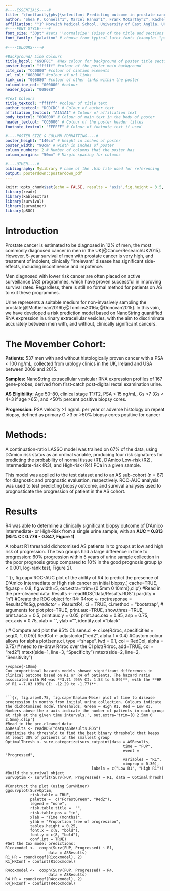```yaml
---
#----ESSENTIALS----#
title: '\fontfamily{phv}\selectfont Predicting outcome in prostate cancer patients using a multi-signature risk classifier, derived from urinary extracellular vesicles'
author: "Shea P. Connell^1^, Marcel Hanna^1^, Frank McCarthy^2^, Rachel Hurst^1^, Helen Curley^1^, Martyn Webb^1^, Helen Walker^3^, Rob Mills^3^, Richard Y. Ball^3^, Martin G. Sanda^4^, Kathryn L. Pellegrini^4^, Dattatraya Patil^4^, Antoinette S. Perry^5^, Jack Schalken^6^, Hardev Pandha^7^, Hayley Whitaker^8^, Nening Dennis^2^, Christine Stuttle^2^, Ian G. Mills^9, 10, 11^, Ingrid Guldvik^10^, The Movember Urine Biomarker Consortium, Chris Parker^12, 13^, Jeremy Clark^1^, Daniel S. Brewer^1, 13^, Colin S. Cooper^1^"
affiliation: "^1^ Norwich Medical School, University of East Anglia, UK; ^2^ The Institute of Cancer Research, UK; ^3^ Norfolk and Norwich University Hospitals NHS Foundation Trust, UK; ^4^ Department of Urology, Winship Cancer Institute, Emory University School of Medicine, USA; ^5^ Cancer Biology and Therapeutics Laboratory, School of Biology and Environmental Science, Conway Institute, University College Dublin, Ireland; ^6^ Nijmegen Medical Centre, Radboud University Medical Centre, The Netherlands; ^7^ Faculty of Health and Medical Sciences, The University of Surrey, UK; ^8^ Molecular Diagnostics and Therapeutics Group, University College London, UK; ^9^ School of Medicine, Dentistry and Biomedical Sciences, Institute for Health Sciences, Centre for Cancer Research and Cell Biology, Queen's University Belfast, UK; ^10^ Centre for Molecular Medicine, University of Oslo, Norway; ^11^ Nuffield Department of Surgical Sciences, University of Oxford, UK; ^12^ The Royal Marsden Hospital, Sutton, UK; ^13^ The Earlham Institute, Norwich Research Park, UK"
#----FONT STYLE----#
font_size: "30pt" #sets '\normalsize' (sizes of the title and sections headings will adjust based on it)
font_family: "palatino" # choose from typical latex fonts (example: "palatino")

#----COLOURS----#

#Background/ Line Colours
title_bgcol: "690F8C"  #Hex colour for background of poster title section (default is blue)
poster_bgcol: "ffffff" #colour of the poster main background
cite_col: "CC0000" #colour of ciation elements
url_col: "008080" #colour of url links
link_col: "008080" #colour of other links within the poster
columnline_col: "000000" #colour 
header_bgcol: "008080"

#Text Colours
title_textcol: "ffffff" #colour of title text
author_textcol: "DCDCDC" # Colour of author text
affiliation_textcol: "A1A1A1" # Colour of affiliation text
body_textcol: "000000" # Colour of main text in the body of poster
header_textcol: "CC0000" # Colour of the poster header titles
footnote_textcol: "FFFFFF" # Colour of footnote text if used

#----POSTER SIZE & COLUMN FORMATTING----#
poster_height: "140cm" # height in inches of poster
poster_width: "90cm" # width in inches of poster
column_numbers: 2 # Number of columns that the poster has
column_margins: "50mm" # Margin spacing for columns

#----OTHER----#
bibliography: MyLibrary # name of the .bib file used for referencing
output: posterdown::posterdown_pdf
---
```


```r
knitr::opts_chunk$set(echo = FALSE, results = 'asis',fig.height = 3.5, fig.width = 4.5, out.width = "100%", warning = FALSE, fig.align = 'center', message = FALSE, dev='cairo_pdf')
library(readr)
library(kableExtra)
library(survival)
library(survminer)
library(pROC)
```
\definecolor{bordercolour}{HTML}{DCDCDC}
\definecolor{titleColour}{HTML}{252525}
\mdfsetup{frametitlealignment=\center,
          frametitlefont=\fontfamily{ppl}\selectfont,
          frametitlefont=\huge,
          frametitlebackgroundcolor=bordercolour,
          frametitlefontcolor = titleColour,
          linecolor=black,
          linewidth=5pt}
\definecolor{myframecolour}{HTML}{690F8C}
\begin{mdframed}[backgroundcolor = myframecolour,
                  font = \fontfamily{ppl}\selectfont,
                  fontcolor = white, 
                  roundcorner = 20pt, 
                  innerleftmargin = 30pt,
                  innerrightmargin = 30pt,
                  frametitle={\textbf{Quick Read:}}]
\large
\textbf{Question:} Can a non-invasive single-sample urine test reveal \textbf{both diagnostic and prognostic information} about 537 prostate cancer patients, utilising extracellular vesicle-derived RNA expression patterns? \\\\
\textbf{Findings:} A robust, four-risk-signature model identified two groups with differing rates of treatment intervention in active surveillance use (\textbf{High Risk HR = 3.7, Low Risk HR = -7.0}) and predicted initial biopsy outcome (\textbf{AUC = 0.81})\\\\
\textbf{Impact:} Clinical implementation of this model has the potential to avoid the unnecessary initial biopsy of men and the repeated, invasive follow-up of men on active surveillance with indolent prostate cancer could be drastically reduced, or provide a means for exiting surveillance altogether.\\
\end{mdframed}
\vspace{-40mm}

# Introduction

Prostate cancer is estimated to be diagnosed in 12% of men, the most commonly diagnosed cancer in men in the UK[@CancerResearchUK2015]. However, 5-year survival of men with prostate cancer is very high, and treatment of indolent, clinically "irrelevant" disease has significant side-effects, including incontinence and impotence.

Men diagnosed with lower risk cancer are often placed on active surveillance (AS) programmes, which have proven successful in improving survival rates. Regardless, there is still no formal method for patients on AS to exit these programmes. 

Urine represents a suitable medium for non-invasively sampling the prostate[@McKiernan2016b;@Tomlins2016a;@Donovan2015]. In this vain, we have developed a risk prediction model based on NanoString quantified RNA expression in urinary extracellular vesicles, with the aim to discriminate accurately between men with, and without, clinically significant cancers. 
\vspace{-30mm} 

# The Movember Cohort:

  **Patients:** 537 men with and without histologically proven cancer with a PSA < 100 ng/mL, collected from urology clinics in the UK, Ireland and USA between 2009 and 2015. 
  
  **Samples:** NanoString extracellular vesicular RNA expression profiles of 167 gene-probes, derived from first-catch post-digital rectal examination urine. 
  
  **AS Eligibility:** Age 50–80, clinical stage T1/T2, PSA < 15 ng/mL, Gs <7 (Gs < 4+3 if age >65), and <50% percent positive biopsy cores.  
  
  **Progression:** PSA velocity >1 ng/mL per year or adverse histology on repeat biopsy, defined as primary G >3 or >50% biopsy cores positive for cancer 

\vspace{-25mm}

# Methods:
A continuation-ratio LASSO model was trained on 67% of the data, using D'Amico risk status as an ordinal variable, producing four risk signatures for predicting the probability of normal tissue (R1), D’Amico Low-risk (R2), Intermediate-risk (R3), and High-risk (R4) PCa in a given sample. 

This model was applied to the test dataset and to an AS sub-cohort (n = 87) for diagnostic and prognostic evaluation, respectively. ROC-AUC analysis was used to test predicting biopsy outcome, and survival analyses used to prognosticate the progression of patient in the AS cohort. 
\vspace{-35mm}

# Results
R4 was able to determine a clinically significant biopsy outcome of D'Amico Intermediate- or High-Risk from a single urine sample, with an **AUC = 0.813 (95% CI: 0.779 - 0.847, Figure 1)**. 

A robust R1 threshold dichotomised AS patients in to groups at low and high risk of progression. The two groups had a large difference in time to progression: 60% progression within 5 years of urine sample collection in the poor prognosis group compared to 10% in the good prognosis group ($p$ < 0.001, log-rank test, Figure 2). 

```{r, fig.cap='ROC-AUC plot of the ability of R4 to predict the presence of D\'Amico Intermediate or High risk cancer on initial biopsy.', cache=TRUE, fig.asp = 0.8, fig.width=5, out.extra='trim={0 5mm 0 10mm},clip'}
#Read in the pre-cleaned data:
Results <- readRDS("data/Results.RDS") 
par(bty = "n")
#Create the ROC object for R4:
R4roc <- roc(response = Results$ClinSig,
             predictor = Results$R4,
             ci = TRUE, 
             ci.method = "bootstrap",
             # arguments for plot
             plot=TRUE,
             print.auc=TRUE, 
             show.thres=TRUE,
             print.auc.x = 0.5,
             print.auc.y = 0.05,
             print.auc.cex = 0.85,
             asp = 0.75,
             cex.axis = 0.75,
             xlab = "",
             ylab = "",
             identity.col = "black"
             
)
# Compute and plot the 95% CI:
sens.ci <- ci.se(R4roc,
                 specificities = seq(0, 1, 0.05))
RedCol <- adjustcolor("red2", alpha.f = 0.4) #Custom colour allows for alpha
plot(sens.ci, 
     type ="shape",
     lwd = 0.1,
     col = RedCol,
     alpha = 0.75)
# need to re-draw R4roc over the CI
plot(R4roc, add=TRUE, col = "red2")
mtext(side=1, line=3, "Specificity")
mtext(side=2, line=2, "Sensitivity")
```
\vspace{-10mm}
Cox proportional hazards models showed significant differences in clinical outcome based on R1 or R4 of patients. The hazard ratio associated with R4 was **3.71 (95% CI: 1.53 to 5.89)**, with the **HR of R1 =-7.03 (95% CI: -12.29 to -1.77)**.


```{r, fig.asp=0.75, fig.cap='Kaplan-Meier plot of time to disease progression in months from initial urine collection. Colours indicate the dichotomised model thresholds, Green – High R1, Red – Low R1. Numbers above the x-axis indicate the number of patients in each group at risk at the given time intervals.', out.extra='trim={0 2.5mm 0 2.5mm},clip'}
#Read in the pre-cleaned data:
ASResults <- readRDS("data/ASResults.RDS") 
#Optimise the threshold to find the best binary threshold that keeps at least 30% of patients in the smallest group
OptimalThresh <- surv_categorize(surv_cutpoint(data = ASResults,
                                                    time = "FUP",
                                                    event = "Progressed",
                                                    variables = "R1",
                                                    minprop = 0.30),
                                      labels = c("Low R1", "High R1"))
#Build the survival object 
SurvOptim <- survfit(Surv(FUP, Progressed) ~ R1, data = OptimalThresh)

#Construct the plot (using SurvMiner)
ggsurvplot(SurvOptim, 
           risk.table = TRUE,
           palette =  c("ForestGreen", "Red2"),
           legend = "none",
           risk.table.title =  "",
           risk.table.pos = "in",
           xlab = "Time (months)",
           ylab = "Proportion free of progresison",
           tables.height = 0.25,
           font.x = c(8, "bold"),
           font.y = c(8, "bold"),
           conf.int = TRUE)
#Get the Cox model predictions:
R1coxmodel <-  coxph(Surv(FUP, Progressed) ~ R1,
                   data = ASResults)
R1_HR = round(coef(R1coxmodel), 2)
R1_HRConf = confint(R1coxmodel)

R4coxmodel <-  coxph(Surv(FUP, Progressed) ~ R4,
                   data = ASResults)
R4_HR = round(coef(R4coxmodel), 2)
R4_HRConf = confint(R4coxmodel)
```

<!--- Here you can set the size of the citation text as well as remove the "References" section if you choose not to have one for some reason :) -->
\vspace{-45mm}
\footnotesize\printbibliography 

\vspace{5mm}
\begin{figure}
\includegraphics[width = 10cm,right]{UEA_NEW_BRAND_Cyan_N_A}
\end{figure}
